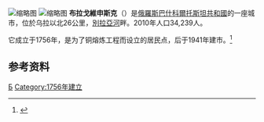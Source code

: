 {{expand|time=2013-05-06T17:22:11+00:00}}

[[File:Coat_of_Arms_of_Blagoveschensk_(Bashkortostan).png|缩略图]]
[[File:Blagoveshchensk_(Bashkortostan)_03.jpg|缩略图]]
'''布拉戈維申斯克'''（{{lang-ru|Благовещенск}}）是[[俄羅斯|俄羅斯]][[巴什科爾托斯坦共和國|巴什科爾托斯坦共和國]]的一座城市，位於乌拉以北26公里，[[别拉亚河_(卡马河支流)|別拉亞河]]畔。2010年人口34,239人。

它成立于1756年，是为了铜熔炼工程而设立的居民点，后于1941年建市。<ref>{{cite book|title=Энциклопедия Города России|year=2003|publisher=Большая Российская Энциклопедия|location=Moscow|isbn=5-7107-7399-9|page=48}}</ref>

== 参考资料 ==
{{Reflist}}

{{巴什科爾托斯坦共和國行政區劃}}
{{coord|55|2|6|N|55|58|41|E|display=title}}

[[Category:巴什科爾托斯坦共和國城市|Б]]
[[Category:1756年建立|Category:1756年建立]]

{{Russia-geo-stub}}